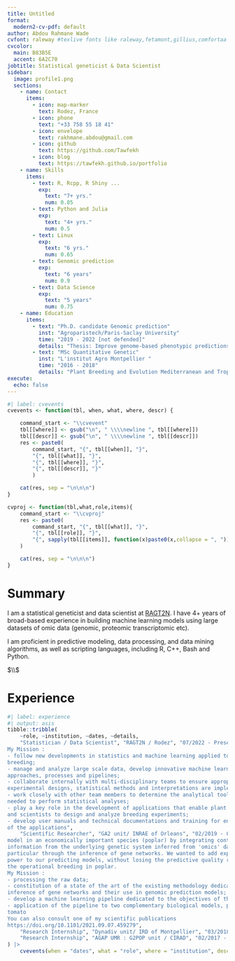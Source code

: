 ```yaml
---
title: Untitled
format:
  modern2-cv-pdf: default
author: Abdou Rahmane Wade
cvfont: raleway #texlive fonts like raleway,fetamont,gillius,comfortaa
cvcolor: 
  main: B83B5E
  accent: 6A2C70
jobtitle: Statistical geneticist & Data Scientist 
sidebar:
  image: profile1.png
  sections: 
    - name: Contact
      items:
        - icon: map-marker
          text: Rodez, France
        - icon: phone
          text: "+33 758 55 18 41"
        - icon: envelope
          text: rakhmane.abdou@gmail.com 
        - icon: github
          text: https://github.com/Tawfekh
        - icon: blog
          text: https://tawfekh.github.io/portfolio
    - name: Skills
      items:
        - text: R, Rcpp, R Shiny ...
          exp: 
            text: "7+ yrs."
            num: 0.85
        - text: Python and Julia
          exp: 
            text: "4+ yrs."
            num: 0.5
        - text: Linux
          exp: 
            text: "6 yrs."
            num: 0.65
        - text: Genomic prediction
          exp: 
            text: "6 years"
            num: 0.9
        - text: Data Science
          exp: 
            text: "5 years"
            num: 0.75
    - name: Education
      items:
        - text: "Ph.D. candidate Genomic prediction"
          inst: "Agroparistech/Paris-Saclay University"
          time: "2019 - 2022 [not defended]"
          details: "Thesis: Improve genome-based phenotypic predictions with a systems biology approach"
        - text: "MSc Quantitative Genetic"
          inst: "L'institut Agro Montpellier "
          time: "2016 - 2018"
          details: "Plant Breeding and Evolution Mediterranean and Tropical Plants"
execute: 
  echo: false
---
```


```r
#| label: cvevents
cvevents <- function(tbl, when, what, where, descr) {

    command_start <- "\\cvevent"
    tbl[[where]] <- gsub("\n", " \\\\newline ", tbl[[where]])
    tbl[[descr]] <- gsub("\n", " \\\\newline ", tbl[[descr]])
    res <- paste0(
        command_start, "{", tbl[[when]], "}", 
        "{", tbl[[what]], "}",
        "{", tbl[[where]], "}",
        "{", tbl[[descr]], "}"
        )

    cat(res, sep = "\n\n\n")
}

cvproj <- function(tbl,what,role,items){
    command_start <- "\\cvproj"
    res <- paste0(
        command_start, "{", tbl[[what]], "}",
        "{", tbl[[role]], "}",
        "{", sapply(tbl[[items]], function(x)paste0(x,collapse = ", ")), "}"
    )

    cat(res, sep = "\n\n\n")
}
```

# Summary

I am a statistical geneticist and data scientist at [RAGT2N](https://www.ragt.fr/). I have 4+ years of broad-based experience in building machine learning models using large datasets of omic data (genomic, proteomic transcriptomic etc).

I am proficient in predictive modeling, data processing, and data mining algorithms, as well as scripting languages, including R, C++, Bash and Python.

$\\$

# Experience

```r
#| label: experience
#| output: asis
tibble::tribble(
    ~role, ~institution, ~dates, ~details,
    "Statistician / Data Scientist", "RAGT2N / Rodez", "07/2022 - Present", "Develop new methodologies and tools in the context of data-driven and predictive breeding using molecular and environmental data and supporting the breeding programs with statistical analyses and visualization of results.
My Mission :
- follow new developments in statistics and machine learning applied to plant
breeding;
- manage and analyze large scale data, develop innovative machine learning
approaches, processes and pipelines;
- collaborate internally with multi-disciplinary teams to ensure appropriate
experimental designs, statistical methods and interpretations are implemented;
- work closely with other team members to determine the analytical tools
needed to perform statistical analyses;
- play a key role in the development of applications that enable plant breeders
and scientists to design and analyze breeding experiments;
- develop user manuals and technical documentations and training for endusers
of the applications",
    "Scientific Researcher", "GA2 unit/ INRAE of Orleans", "02/2019 - 06/2022","The main objective of was to improve genome-wide based phenotype predictions
model in an economically important species (poplar) by integrating contextual
information from the underlying genetic system inferred from 'omics' data, in
particular through the inference of gene networks. We wanted to add explanatory
power to our predicting models, without losing the predictive quality required for
the operational breeding in poplar.
My Mission :
- processing the raw data;
- constitution of a state of the art of the existing methodology dedicated to the
inference of gene networks and their use in genomic prediction models;
- develop a machine learning pipeline dedicated to the objectives of the project;
- application of the pipeline to two complementary biological models, poplar and
tomato
You can also consult one of my scientific publications
https://doi.org/10.1101/2021.09.07.459279",
    "Research Internship", "Dynadiv unit/ IRD of Montpellier", "03/2018 - 09/2018", " I used a machine learning model to detect selection signals in the genome of an african cereal along its evolutionary history.",
    "Research Internship", "AGAP UMR : G2POP unit / CIRAD", "02/2017 - 03/2017", "I used a regression model to predict the proportion of two wheat varieties using reflectance data measured with a hyperspectral infrared camera and a nearinfrared spectrophotometer."
) |>
    cvevents(when = "dates", what = "role", where = "institution", descr = "details")
```

<!-- # Projects -->

<!-- See my [github profile](https://github.com/schochastics) for a comprehensive list of open source projects. -->

<!-- ```{r} -->

<!-- #| label: proj -->

<!-- #| output: asis -->

<!-- tibble::tribble( -->

<!--     ~what, ~role, ~items, -->

<!--     "R packages", "Creator and Maintainer", c("edgebundle", "graphlayouts", "levelnet", "netrankr", "netUtils", "networkdata", "PSAWR", "roughnet", "roughsf", "rtoot", "Rtumblr", "signnet", "snahelper", "webbotparseR", "webtrackR"), -->

<!--     "R packages", "Contributor", c("backbone", "ggraph", "multigraphr", "netropy", "rang", "rgraph6"), -->

<!--     "Quarto extensions", "Creator and Maintainer", -->

<!--     c("Academicons (shortcodes)", "Blackboard (revealjs theme)", "sketchy (html theme)", "share buttons (filter)", "nutshell (filter)", "quartocities (website template)", "quartocv (cv templates)"), -->

<!--     "soccerverse.com (football analytics website)", "Creator and Maintainer", -->

<!--     c( -->

<!--         "Manual and automated gathering of football results around the world", -->

<!--         "Harmonizing data (e.g. club names and managers)", -->

<!--         "Implementation of ranking algorithms", -->

<!--         "Predicting of league tables and matchforecasting", -->

<!--         "Uses R, JavaScript, HTML, and CSS", -->

<!--         "around 1000 visitors/month" -->

<!--     ) -->

<!-- ) |> -->

<!--     cvproj(what = "what", role = "role", items = "items") -->

<!-- ``` -->
